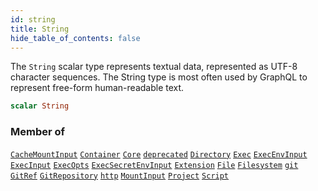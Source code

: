 ```yaml
---
id: string
title: String
hide_table_of_contents: false
---
```








The `String` scalar type represents textual data, represented as UTF-8 character sequences. The String type is most often used by GraphQL to represent free-form human-readable text.

```graphql
scalar String
```




### Member of

[`CacheMountInput`](/reference/api/inputs/cache-mount-input)  <Badge class="secondary" text="input"/><Bullet />[`Container`](/reference/api/objects/container)  <Badge class="secondary" text="object"/><Bullet />[`Core`](/reference/api/objects/core)  <Badge class="secondary" text="object"/><Bullet />[`deprecated`](/reference/api/directives/deprecated)  <Badge class="secondary" text="directive"/><Bullet />[`Directory`](/reference/api/objects/directory)  <Badge class="secondary" text="object"/><Bullet />[`Exec`](/reference/api/objects/exec)  <Badge class="secondary" text="object"/><Bullet />[`ExecEnvInput`](/reference/api/inputs/exec-env-input)  <Badge class="secondary" text="input"/><Bullet />[`ExecInput`](/reference/api/inputs/exec-input)  <Badge class="secondary" text="input"/><Bullet />[`ExecOpts`](/reference/api/inputs/exec-opts)  <Badge class="secondary" text="input"/><Bullet />[`ExecSecretEnvInput`](/reference/api/inputs/exec-secret-env-input)  <Badge class="secondary" text="input"/><Bullet />[`Extension`](/reference/api/objects/extension)  <Badge class="secondary" text="object"/><Bullet />[`File`](/reference/api/objects/file)  <Badge class="secondary" text="object"/><Bullet />[`Filesystem`](/reference/api/objects/filesystem)  <Badge class="secondary" text="object"/><Bullet />[`git`](/reference/api/queries/git)  <Badge class="secondary" text="query"/><Bullet />[`GitRef`](/reference/api/objects/git-ref)  <Badge class="secondary" text="object"/><Bullet />[`GitRepository`](/reference/api/objects/git-repository)  <Badge class="secondary" text="object"/><Bullet />[`http`](/reference/api/queries/http)  <Badge class="secondary" text="query"/><Bullet />[`MountInput`](/reference/api/inputs/mount-input)  <Badge class="secondary" text="input"/><Bullet />[`Project`](/reference/api/objects/project)  <Badge class="secondary" text="object"/><Bullet />[`Script`](/reference/api/objects/script)  <Badge class="secondary" text="object"/>



